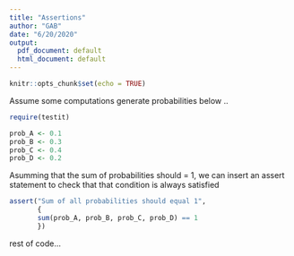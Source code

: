 ```yaml
---
title: "Assertions"
author: "GAB"
date: "6/20/2020"
output:
  pdf_document: default
  html_document: default
---
```


```r
knitr::opts_chunk$set(echo = TRUE)
```

Assume some computations generate probabilities below ..
```r
require(testit)

prob_A <- 0.1
prob_B <- 0.3
prob_C <- 0.4
prob_D <- 0.2
```

Asumming that the sum of probabilities should = 1, we can insert an assert statement to check that that condition is always satisfied
```r
assert("Sum of all probabilities should equal 1",
       {
       sum(prob_A, prob_B, prob_C, prob_D) == 1
       })
```

rest of code...